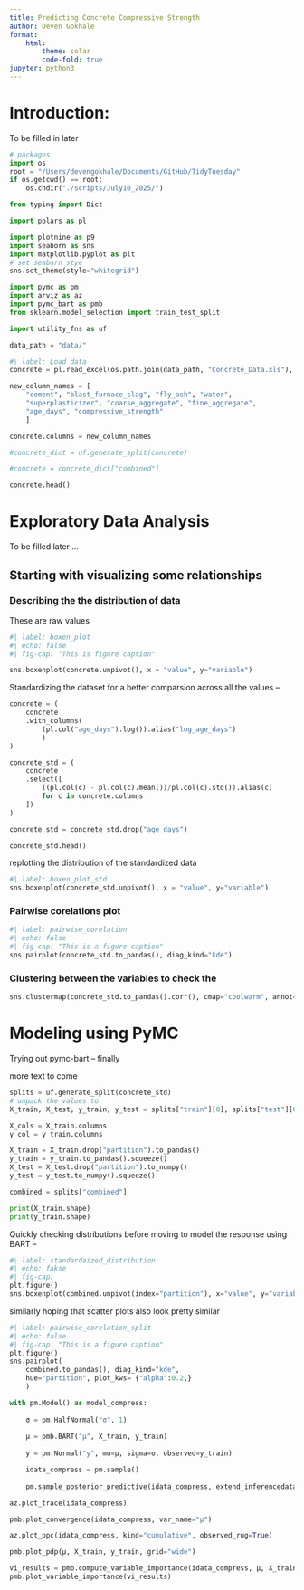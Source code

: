 ```yaml
---
title: Predicting Concrete Compressive Strength
author: Deven Gokhale
format: 
    html:
        theme: solar
        code-fold: true
jupyter: python3
---
```


# Introduction:
To be filled in later 

```python

# packages 
import os 
root = "/Users/devengokhale/Documents/GitHub/TidyTuesday"
if os.getcwd() == root:
    os.chdir("./scripts/July10_2025/")

from typing import Dict

import polars as pl

import plotnine as p9
import seaborn as sns
import matplotlib.pyplot as plt 
# set seaborn stye
sns.set_theme(style="whitegrid")

import pymc as pm
import arviz as az
import pymc_bart as pmb
from sklearn.model_selection import train_test_split

import utility_fns as uf

data_path = "data/"
```

```python
#\ label: Load data 
concrete = pl.read_excel(os.path.join(data_path, "Concrete_Data.xls"), sheet_name="Sheet1")

new_column_names = [
    "cement", "blast_furnace_slag", "fly_ash", "water", 
    "superplasticizer", "coarse_aggregate", "fine_aggregate", 
    "age_days", "compressive_strength"
    ]

concrete.columns = new_column_names

#concrete_dict = uf.generate_split(concrete)

#concrete = concrete_dict["combined"]

concrete.head()    
```

# Exploratory Data Analysis 
To be filled later ...

## Starting with visualizing some relationships 

### Describing the the distribution of data 
These are raw values 
```python
#| label: boxen_plot
#| echo: false
#| fig-cap: "This is figure caption"

sns.boxenplot(concrete.unpivot(), x = "value", y="variable")
```

Standardizing the dataset for a better comparsion across all the values -- 

```python
concrete = (
    concrete
    .with_columns(
        (pl.col("age_days").log()).alias("log_age_days")
        )
)

concrete_std = (
    concrete
    .select([
        ((pl.col(c) - pl.col(c).mean())/pl.col(c).std()).alias(c)
        for c in concrete.columns
    ])
)

concrete_std = concrete_std.drop("age_days")

concrete_std.head()
```

replotting the distribution of the standardized data 

```python
#| label: boxen_plot_std
sns.boxenplot(concrete_std.unpivot(), x = "value", y="variable")
```

### Pairwise corelations plot 
```python
#| label: pairwise_corelation 
#| echo: false
#| fig-cap: "This is a figure caption"
sns.pairplot(concrete_std.to_pandas(), diag_kind="kde")
```

### Clustering between the variables to check the 
```python
sns.clustermap(concrete_std.to_pandas().corr(), cmap="coolwarm", annot=True)
``` 

# Modeling using PyMC
Trying out pymc-bart  -- finally 

more text to come 

```python

splits = uf.generate_split(concrete_std)
# unpack the values to 
X_train, X_test, y_train, y_test = splits["train"][0], splits["test"][0], splits["train"][1], splits["test"][1]

X_cols = X_train.columns
y_col = y_train.columns

X_train = X_train.drop("partition").to_pandas()
y_train = y_train.to_pandas().squeeze()
X_test = X_test.drop("partition").to_numpy()
y_test = y_test.to_numpy().squeeze()

combined = splits["combined"]
```


```python

print(X_train.shape)
print(y_train.shape)

```

Quickly checking distributions before moving to model the response using BART -- 

```python

#\ label: standardaized_distribution 
#| echo: fakse
#| fig-cap: 
plt.figure()
sns.boxenplot(combined.unpivot(index="partition"), x="value", y="variable", hue="partition")
```


similarly hoping that scatter plots also look pretty similar

```python
#| label: pairwise_corelation_split 
#| echo: false
#| fig-cap: "This is a figure caption"
plt.figure()
sns.pairplot(
    combined.to_pandas(), diag_kind="kde", 
    hue="partition", plot_kws= {"alpha":0.2,}
    )
```


```python

with pm.Model() as model_compress:
    
    σ = pm.HalfNormal("σ", 1)
    
    μ = pmb.BART("μ", X_train, y_train)
    
    y = pm.Normal("y", mu=μ, sigma=σ, observed=y_train)

    idata_compress = pm.sample()
    
    pm.sample_posterior_predictive(idata_compress, extend_inferencedata=True)

```



```python
az.plot_trace(idata_compress)
```

```python
pmb.plot_convergence(idata_compress, var_name="μ")
```

```python
az.plot_ppc(idata_compress, kind="cumulative", observed_rug=True)
```

```python
pmb.plot_pdp(μ, X_train, y_train, grid="wide")
```

```python

vi_results = pmb.compute_variable_importance(idata_compress, μ, X_train)
pmb.plot_variable_importance(vi_results)
```



